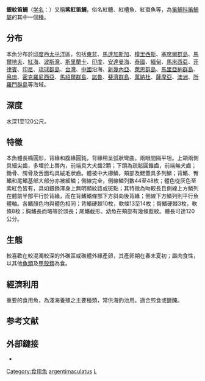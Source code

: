 {{Speciesbox
| status = LC
| status_system = IUCN3.1
| status ref ={{r|IUCN}}
| image = Mangrovejack.jpg
| genus = Lutjanus
| species = argentimaculatus
| authority = ([[Forsskål|Forsskål]], 1775)
| synonyms ref={{r|FishBase}}
| synonyms = {{collapsible list|{{taxon list
|*''Mesoprion taeniops'' |Valenciennes, 1830
|*''Lutianus salmonoides'' |Gilchrist & Thompson, 1908
|*''Mesoprion sexfasciatus'' |Macleay, 1883
|*''Mesoprion griseoides'' |Guichenot, 1863
|*''Alphestes sambra'' |Bloch & Schneider, 1801
|*''Sciaena argentata'' |Gmelin, 1789
|*''Perca argentata'' |Bloch & Schneider, 1801
|*''Mesoprion garretti'' |Günther, 1873
|*''Mesoprion flavipinnis'' |Cuvier, 1828
|*''Sciaena argentimaculata'' |Forsskål, 1775
|*''Mesoprion obscurus'' |Macleay, 1881
|*''Mesoprion olivaceus'' |Cuvier, 1828
|*''Alphestes gembra'' |Bloch & Schneider, 1801
|*''Mesoprion roseigaster'' |Macleay, 1881
|*''Diacopus superbus'' |Castelnau, 1878
|*''Diacope superbus'' |Castelnau, 1878
|*''Lutianus jahngarah'' |Day, 1875
}}}}
}}
'''銀紋笛鯛'''（[[学名|学名]]：{{lang|la|''Lutjanus argentimaculatus''}}）又稱'''紫紅笛鯛'''，俗名紅鰽、紅槽魚、紅棗魚等，為[[笛鯛科|笛鯛科]][[笛鯛屬|笛鯛屬]]的其中一個[[種|種]]。{{r|IUCN|FishBase|sinica}}

== 分布 ==
本魚分布於[[印度|印度]]西[[太平洋|太平洋]]區，包括[[東非|東非]]、[[馬達加斯加|馬達加斯加]]、[[模里西斯|模里西斯]]、[[塞席爾群島|塞席爾群島]]、[[馬爾地夫|馬爾地夫]]、[[紅海|紅海]]、[[波斯灣|波斯灣]]、[[斯里蘭卡|斯里蘭卡]]、[[印度|印度]]、[[安達曼海|安達曼海]]、[[泰國|泰國]]、[[緬甸|緬甸]]、[[馬來西亞|馬來西亞]]、[[菲律賓|菲律賓]]、[[印尼|印尼]]、[[琉球群島|琉球群島]]、[[台灣|台灣]]、[[中國|中國]]沿海、[[新幾內亞|新幾內亞]]、[[萊恩群島|萊恩群島]]、[[馬里亞納群島|馬里亞納群島]]、[[帛琉|帛琉]]、[[密克羅尼西亞|密克羅尼西亞]]、[[馬紹爾群島|馬紹爾群島]]、[[諾魯|諾魯]]、[[斐濟群島|斐濟群島]]、[[萬納杜|萬納杜]]、[[薩摩亞|薩摩亞]]、[[澳洲|澳洲]]、[[所羅門群島|所羅門群島]]等海域。{{r|FishBase|sinica}}

== 深度 ==
水深1至120公尺。{{r|FishBase|sinica}}

== 特徵 ==
本魚體長橢圓形，背緣和腹緣圓鈍，背緣稍呈弧狀彎曲。兩眼間隔平坦。上頜兩側具細尖齒，多埋於上唇內，前端具大犬齒2顆；下頜為疏鬆圓錐齒，前端無犬齒；鋤骨、腭骨及舌面均具絨毛狀齒。體被中大櫛鱗，頰部及鰓蓋具多列鱗；背鰭、臀鰭和尾鰭基部大部分亦被細鱗；側線完全，側線鱗列數44至48枚；體色從灰色至紫紅色皆有，具如銀銹澤身上無明顯紋路或斑點；其特徵為吻較長且側線上方鱗列在體前半部平行於背緣，而在背鰭鰭條部下方斜向後背緣；側線下方鱗列則平行魚體軸。各鰭顏色均與體色相同；背鰭硬棘10枚，軟條13至14枚；臀鰭硬棘3枚，軟條8枚；胸鰭長而略等於頭長；尾鰭截形。幼魚在頰部有幾條藍紋。體長可達120公分。{{r|FishBase|sinica}}

{{gallery
|File:Lutjanus argentimaculatus Thailand 1.jpg|於[[泰南|泰南]]紅樹林所捕獲的個體
|File:Lutjanus argentimaculatus Thailand.jpg|於泰南紅樹林所捕獲的幼魚
|File:Mangrove Snapper - Lutjanus argentimaculatus.jpg|[[泰國|泰國]][[素林群岛|素林群岛]]国家海洋公园的個體
|File:Lutjanus argentimaculatus JNC2123 New Caledonia.JPG|[[新喀里多尼亞|新喀里多尼亞]]所捕獲的個體
}}

== 生態 ==
較喜歡在較混濁較深的外礁區或礁體外緣產卵，其產卵期在春末夏初；屬肉食性，以其他[[魚類|魚類]]及[[甲殼類|甲殼類]]為食。{{r|FishBase|sinica}}

== 經濟利用 ==
重要的食用魚，為淺海養殖之主要種類，常供海釣池用。適合煎食或鹽醃。{{r|FishBase|sinica}}

==参考文献==
{{reflist|refs=
<ref name=FishBase>{{FishBase|genus=Lutjanus |species=argentimaculatus|month=3|year=2020}}</ref>
<ref name="sinica">{{cite web |title=銀紋笛鯛 ''Lutjanus argentimaculatus'' (Forsskål, 1775) |url=https://fishdb.sinica.edu.tw/chi/species.php?id=382097 |website=臺灣魚類資料庫 |accessdate=2020-03-31}}</ref>
<ref name="IUCN">Russell, B., Carpenter, K.E., Smith-Vaniz, W.F., Lawrence, A. & Sparks, J.S. 2016. ''Lutjanus argentimaculatus''. ''The IUCN Red List of Threatened Species'' 2016: e.T61250A3101831. https://dx.doi.org/10.2305/IUCN.UK.2016-3.RLTS.T61250A3101831.en. Downloaded on 31 March 2020.</ref>
}}

==外部鏈接==
* {{cite web|url=http://fishdb.sinica.edu.tw/chi/home.php|title=台灣魚類資料庫|accessdate=2009-05-13}}

{{taxonbar}}

{{DEFAULTSORT:Lutjanus argentimaculatus}}
[[Category:食用魚|Category:食用魚]]
[[Category:笛鯛屬|argentimaculatus]]
[[Category:1775年描述的魚類|L]]